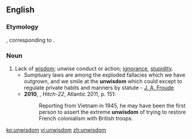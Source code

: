 ==English==

===Etymology===
{{etyl|ang|en}} {{term|unwisdom|unwīsdōm|lang=ang}}, corresponding to {{prefix|un|wisdom}}.

===Noun===
{{en-noun|unwisdoms|-}}

# Lack of [[wisdom]]; unwise conduct or action; [[ignorance]], [[stupidity]]. {{defdate|from 9th c.}}
#* Sumptuary laws are among the exploded fallacies which we have outgrown, and we smile at the '''unwisdom''' which could except to regulate private habits and manners by statute - [[w:James Anthony Froude|J. A. Froude]]
#* '''2010''', {{w|Christopher Hitchens}}, ''Hitch-22'', Atlantic 2011, p. 151:
#*: Reporting from Vietnam in 1945, he may have been the first person to assert the extreme '''unwisdom''' of trying to restore French colonialism with British troops.

[[ko:unwisdom]]
[[vi:unwisdom]]
[[zh:unwisdom]]
